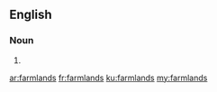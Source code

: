 ==English==

===Noun===
{{head|en}}

# {{plural of|farmland}}

[[ar:farmlands]]
[[fr:farmlands]]
[[ku:farmlands]]
[[my:farmlands]]